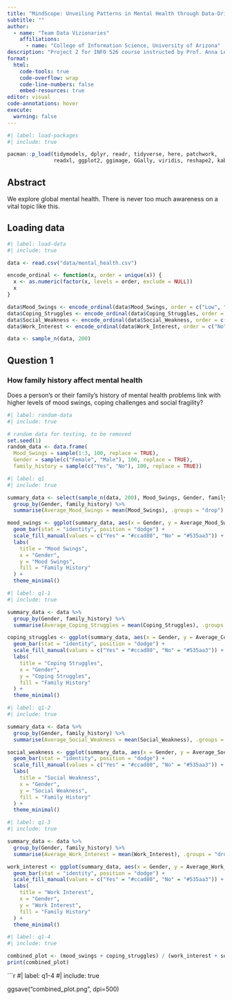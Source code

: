 ```yaml
---
title: "MindScope: Unveiling Patterns in Mental Health through Data-Driven Insights"
subtitle: ""
author: 
  - name: "Team Data Vizionaries"
    affiliations:
      - name: "College of Information Science, University of Arizona"
description: "Project 2 for INFO 526 course instructed by Prof. Anna Leach"
format:
  html:
    code-tools: true
    code-overflow: wrap
    code-line-numbers: false
    embed-resources: true
editor: visual
code-annotations: hover
execute:
  warning: false
---
```


```r
#| label: load-packages
#| include: true

pacman::p_load(tidymodels, dplyr, readr, tidyverse, here, patchwork,
               readxl, ggplot2, ggimage, GGally, viridis, reshape2, kableExtra)

```

## Abstract

We explore global mental health. There is never too much awareness on a vital topic like this.

## Loading data

```r
#| label: load-data
#| include: true

data <- read.csv("data/mental_health.csv")

encode_ordinal <- function(x, order = unique(x)) {
  x <- as.numeric(factor(x, levels = order, exclude = NULL))
  x
}

data$Mood_Swings <- encode_ordinal(data$Mood_Swings, order = c("Low", "Medium", "High"))
data$Coping_Struggles <- encode_ordinal(data$Coping_Struggles, order = c("No", "Maybe", "Yes"))
data$Social_Weakness <- encode_ordinal(data$Social_Weakness, order = c("No", "Maybe", "Yes"))
data$Work_Interest <- encode_ordinal(data$Work_Interest, order = c("No", "Maybe", "Yes"))

data <- sample_n(data, 200)
```

## Question 1

### How family history affect mental health
Does a person's or their family's history of mental health problems link with higher levels of mood swings, coping challenges and social fragility?

```r
#| label: random-data
#| include: true

# random data for testing, to be removed
set.seed(1)
random_data <- data.frame(
  Mood_Swings = sample(1:3, 100, replace = TRUE),
  Gender = sample(c("Female", "Male"), 100, replace = TRUE),
  family_history = sample(c("Yes", "No"), 100, replace = TRUE))
```

```r
#| label: q1
#| include: true

summary_data <- select(sample_n(data, 200), Mood_Swings, Gender, family_history) %>%
  group_by(Gender, family_history) %>%
  summarise(Average_Mood_Swings = mean(Mood_Swings), .groups = "drop")

mood_swings <- ggplot(summary_data, aes(x = Gender, y = Average_Mood_Swings, fill = family_history)) +
  geom_bar(stat = "identity", position = "dodge") +
  scale_fill_manual(values = c("Yes" = "#ccad80", "No" = "#535aa3")) +
  labs(
    title = "Mood Swings",
    x = "Gender",
    y = "Mood Swings",
    fill = "Family History"
  ) +
  theme_minimal()
```


```r
#| label: q1-1
#| include: true

summary_data <- data %>%
  group_by(Gender, family_history) %>%
  summarise(Average_Coping_Struggles = mean(Coping_Struggles), .groups = "drop")

coping_struggles <- ggplot(summary_data, aes(x = Gender, y = Average_Coping_Struggles, fill = family_history)) +
  geom_bar(stat = "identity", position = "dodge") +
  scale_fill_manual(values = c("Yes" = "#ccad80", "No" = "#535aa3")) +
  labs(
    title = "Coping Struggles",
    x = "Gender",
    y = "Coping Struggles",
    fill = "Family History"
  ) +
  theme_minimal()
```

```r
#| label: q1-2
#| include: true

summary_data <- data %>%
  group_by(Gender, family_history) %>%
  summarise(Average_Social_Weakness = mean(Social_Weakness), .groups = "drop")

social_weakness <- ggplot(summary_data, aes(x = Gender, y = Average_Social_Weakness, fill = family_history)) +
  geom_bar(stat = "identity", position = "dodge") +
  scale_fill_manual(values = c("Yes" = "#ccad80", "No" = "#535aa3")) +
  labs(
    title = "Social Weakness",
    x = "Gender",
    y = "Social Weakness",
    fill = "Family History"
  ) +
  theme_minimal()
```

```r
#| label: q1-3
#| include: true

summary_data <- data %>%
  group_by(Gender, family_history) %>%
  summarise(Average_Work_Interest = mean(Work_Interest), .groups = "drop")

work_interest <- ggplot(summary_data, aes(x = Gender, y = Average_Work_Interest, fill = family_history)) +
  geom_bar(stat = "identity", position = "dodge") +
  scale_fill_manual(values = c("Yes" = "#ccad80", "No" = "#535aa3")) +
  labs(
    title = "Work Interest",
    x = "Gender",
    y = "Work Interest",
    fill = "Family History"
  ) +
  theme_minimal()
```


```r
#| label: q1-4
#| include: true

combined_plot <- (mood_swings + coping_struggles) / (work_interest + social_weakness)
print(combined_plot)
```

```r
#| label: q1-4
#| include: true

ggsave("combined_plot.png", dpi=500)